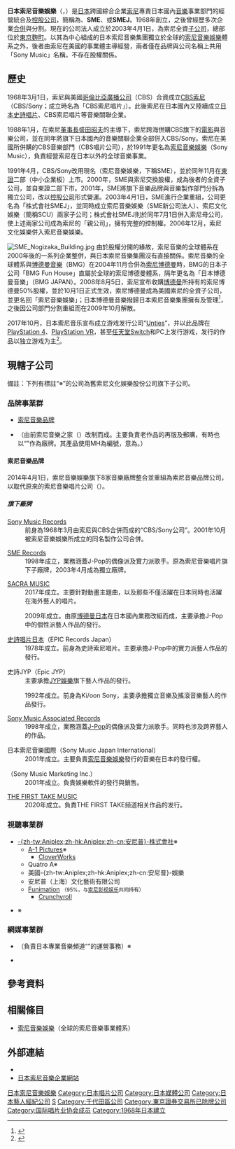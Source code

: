 {{refimprove|time=2019-01-29T18:30:55+00:00}}
{{update|time=2019-01-29T18:30:55+00:00}}
{{Infobox company
| name = 株式會社索尼音樂娛樂
| name_en = Sony Music Entertainment (Japan) Inc.
| native_name = 株式会社ソニー・ミュージックエンタテインメント
| native_name_lang = ja
| logo = Sony Music (Japan) logo.svg
| logo_size = 225px
| logo_caption = 
| image = SME-Honsya-Syaoku.JPG
| image_size = 250px
| image_caption = {{nowrap|位於[[東京|東京]][[麴町|麴町]]的SME總部（SME六番町大樓）}}
| type = [[子公司|子公司]]
| trading_name = SME、SMEJ、Sony Music
| traded_as = 
| local_code_name = JP
| local_code = 5010001082437
| foundation = 1968年3月1日（創業）<br>2003年4月1日（現公司法人成立）
| location = {{JPN}} 〒106-0032<br/>[[東京都|東京都]][[千代田區|千代田區]][[六番町_(千代田區)|六番町]]4番地5號
| key_people = [[代表董事|代表取締役]][[社長|社長]][[首席执行官|CEO]]：{{link-ja|村松俊亮|村松俊亮}}
| industry = [[音樂產業|音樂產業]]
| products = 
| services = 音樂事業公司之管理與控股
| sales = 
| profit = 
| market_value = 
| revenue = 2,231.4億[[日圓|日圓]]（2016年）
| parent = [[索尼|索尼集團株式會社]] 100&
| num_employees = 約2,000人
| num_employees_year = 2016年
| subsid = 參見[[#現轄子公司|子公司列表]]
| homepage = {{url|https://www.sme.co.jp/}}
}}

'''日本索尼音樂娛樂'''（{{lang-ja|ソニー・ミュージックエンタテインメント}}，{{lang-en|Sony Music Entertainment Japan}}）是[[日本|日本]]跨國綜合企業[[索尼|索尼]]專責日本國內[[音樂|音樂]]事業部門的經營統合及[[控股公司|控股公司]]，簡稱為'''''{{Color|#000000|Sony}}{{Color|#EE0000|M}}{{Color|#808080|usic}}'''''、'''SME'''、或'''SMEJ'''。1968年創立，之後曾經歷多次企業[[并购|合併]]與分割。現在的公司法人成立於2003年4月1日，為索尼全資[[子公司|子公司]]，總部位於[[東京|東京]][[麴町|麴町]]。以其為中心組成的日本索尼音樂集團獨立於全球的[[索尼音樂娛樂|索尼音樂娛樂]]體系之外，後者由索尼在美國的事業體主導經營，兩者僅在品牌與公司名稱上共用「Sony Music」名稱，不存在股權關係。

== 歷史 ==
1968年3月1日，索尼與美國[[哥倫比亞廣播公司|哥倫比亞廣播公司]]（CBS）合資成立[[CBS/Sony|CBS索尼]]（CBS/Sony；成立時名為「CBS索尼唱片」）。此後索尼在日本國內又陸續成立[[史诗唱片日本|日本史詩唱片]]、CBS索尼唱片等音樂關聯企業。

1988年1月，在索尼[[董事長|董事長]][[盛田昭夫|盛田昭夫]]的主導下，索尼跨海併購CBS旗下的[[哥倫比亞電影公司|電影]]與音樂公司，並在同年將旗下日本國內的音樂關聯企業全部併入CBS/Sony。索尼在美國所併購的CBS音樂部門（CBS唱片公司），於1991年更名為[[索尼音樂娛樂|索尼音樂娛樂]]（Sony Music），負責經營索尼在日本以外的全球音樂事業。

1991年4月，CBS/Sony改用現名（索尼音樂娛樂，下稱SME），並於同年11月在[[東京證券交易所|東證]]二部（中小企業板）上市。2000年，SME與索尼交換股權，成為後者的全資子公司，並自東證二部下市。2001年，SME將旗下音樂品牌與音樂製作部門分拆為獨立公司，改以[[控股公司|控股公司]]形式營運。2003年4月1日，SME進行企業重組，公司更名為「株式會社SMEJ」，並同時成立索尼音樂娛樂（SME新公司法人）、索尼文化娛樂（簡稱SCU）兩家子公司；株式會社SMEJ則於同年7月1日併入索尼母公司，使上述兩家公司成為索尼的「親公司」，擁有完整的控制權。2006年12月，索尼文化娛樂併入索尼音樂娛樂。

[[File:SME_Nogizaka_Building.jpg|thumb]]
由於股權分開的緣故，索尼音樂的全球體系在2000年後的一系列企業整併，與日本索尼音樂集團沒有直接關係。索尼音樂的全球體系與[[贝塔斯曼音乐集团|博德曼音樂]]（BMG）在2004年11月合併為[[索尼博德曼|索尼博德曼]]時，BMG的日本子公司「BMG Fun House」直屬於全球的索尼博德曼體系，隔年更名為「日本博德曼音樂」（BMG JAPAN）。2008年8月5日，索尼宣布收購[[博德曼|博德曼]]所持有的索尼博德曼50%股權，並於10月1日正式生效，索尼博德曼成為美國索尼的全資子公司，並更名回「索尼音樂娛樂」；日本博德曼音樂撥歸日本索尼音樂集團擁有及管理<ref>{{Cite web |url=http://www.sony.co.jp/SonyInfo/IR/news/qfhh7c00000jbz2m-att/081002_SMEJ.pdf |title=（株）ソニー・ミュージックエンタテインメントによる株式会社 BMG JAPAN 完全子会社化 |access-date=2009-05-17 |archive-date=2021-01-23 |archive-url=https://web.archive.org/web/20210123005025/https://www.sony.co.jp/SonyInfo/IR/news/qfhh7c00000jbz2m-att/081002_SMEJ.pdf |dead-url=no }}</ref>，之後因公司部門分割重組而在2009年10月解散。

2017年10月，日本索尼音乐宣布成立游戏发行公司“[[Unties|Unties]]”，并以此品牌在[[PlayStation_4|PlayStation 4]]、[[PlayStation_VR|PlayStation VR]]，甚至[[任天堂Switch|任天堂Switch]]和PC上发行游戏，发行的作品以独立游戏为主<ref>{{Cite web|title=索尼新发行公司Unties将在Switch上卖游戏|url=http://play.163.com/17/1017/18/D0VIP16K00318QLL.html|work=网易爱玩网|accessdate=2019-01-29|date=2017-10-17|archive-date=2019-06-01|archive-url=https://web.archive.org/web/20190601171714/http://play.163.com/17/1017/18/D0VIP16K00318QLL.html|dead-url=no}}</ref>。

== 現轄子公司 ==
備註：下列有標註“※”的公司為舊索尼文化娛樂股份公司旗下子公司。

=== 品牌事業群 ===
* [[#索尼音樂品牌|索尼音樂品牌]]
* {{Link-ja|索尼音樂直銷|ソニー・ミュージックダイレクト}}（由前索尼音樂之家（{{lang|en|Sony Music Home}}）改制而成。主要負責老作品的再版及郵購，有時也以“{{lang|en|SMDR GT music}}”作為廠牌。其產品使用MH為編號，意為{{lang|en|Sony '''M'''usic '''H'''ouse}}。）

==== 索尼音樂品牌 ====
{{Infobox company
| name = 株式會社索尼音樂品牌
| name_en = Sony Music Labels Inc.
| type = [[私人公司|私人公司]]
| native_name = {{Nowrap|<small>株式会社ソニー・ミュージックレーベルズ</small>}}
| native_name_lang = ja
| local_code_name = JP
| local_code = 5010001082437
| foundation = {{Start date and age|df=yes|2014|04|01}}
| location = {{JPN}} 〒102-8353<br>東京都千代田區六番町4番地5
| key_people = {{Plain list|
* 桂田大助（總經理）
* 大谷英彦（專務）
}}
| industry = [[音樂產業|音樂產業]]
| products = 唱片及影音作品
| assets = 4.8億日元
| owner = 株式會社索尼音樂娛樂
| homepage = {{URL|www.sme.co.jp/s/SME/company/SML}}
}}

2014年4月1日，索尼音樂娛樂旗下8家音樂廠牌整合並重組為索尼音樂品牌公司，以取代原來的索尼音樂唱片公司（{{lang|en|Sony Music Record}}）。

===== 旗下廠牌 =====
; [[Sony_Music_Records|Sony Music Records]]
: 前身為1968年3月由索尼與CBS合併而成的“CBS/Sony公司”。2001年10月被索尼音樂娛樂所成立的同名製作公司合併。

; [[SME_Records|SME Records]]
: 1998年成立，業務涵蓋J-Pop的偶像派及實力派歌手。原為索尼音樂唱片旗下子廠牌，2003年4月成為獨立廠牌。

; [[SACRA_MUSIC|SACRA MUSIC]]
: 2017年成立。主要針對動畫主題曲，以及那些不僅活躍在日本同時也活躍在海外藝人的唱片。

; {{Link-ja|Ariola Japan|アリオラジャパン}}
: 2009年成立。由原[[BMG_JAPAN|博德曼日本]]在日本國內業務改組而成，主要承擔J-Pop中的個性派藝人作品的發行。

; [[史詩唱片日本|史詩唱片日本]]（EPIC Records Japan）
: 1978年成立。前身為史詩索尼唱片。主要承擔J-Pop中的實力派藝人作品的發行。

; 史詩JYP（Epic JYP）
: 主要承擔[[JYP娛樂|JYP娛樂]]旗下藝人作品的發行。

; {{Link-ja|Ki/oon Music|キューンミュージック}}
: 1992年成立。前身為Ki/oon Sony，主要承擔獨立音樂及搖滾音樂藝人的作品發行。

; [[Sony_Music_Associated_Records|Sony Music Associated Records]]
: 1998年成立，業務涵蓋[[J-Pop|J-Pop]]的偶像派及實力派歌手。同時也涉及跨界藝人的作品。

; 日本索尼音樂國際（Sony Music Japan International）
: 2001年成立。主要負責[[索尼音樂娛樂|索尼音樂娛樂]]發行的音樂在日本的發行權。

; {{link-ja|索尼音樂行銷|ソニー・ミュージックマーケティング}}（Sony Music Marketing Inc.）
: 2001年成立。負責娛樂軟件的發行與銷售。

; [[THE_FIRST_TAKE|THE FIRST TAKE MUSIC]]
: 2020年成立。負責THE FIRST TAKE频道相关作品的发行。

=== 視聽事業群 ===
* [[Aniplex|-{zh-tw:Aniplex;zh-hk:Aniplex;zh-cn:安尼普}-株式會社]]※
** [[A-1_Pictures|A-1 Pictures]]※
*** [[CloverWorks|CloverWorks]]
** Quatro A※
** 美國-{zh-tw:Aniplex;zh-hk:Aniplex;zh-cn:安尼普}-娛樂
** 安尼普（上海）文化藝術有限公司
** [[Funimation|Funimation]] <small>（95%，与[[索尼影视娱乐|索尼影视娱乐]]共同持有）</small>
*** [[Crunchyroll|Crunchyroll]]

* {{Link-ja|索尼創意產品|ソニー・クリエイティブプロダクツ|索尼創意產品公司}}※

=== 網媒事業群 ===
* {{Link-ja|M-ON!娛樂|エムオン・エンタテインメント}}（負責日本專業音樂頻道“{{Link-ja|MUSIC ON! TV|MUSIC ON! TV}}”的運營事務）※
* {{Link-ja|Label Gate|レーベルゲート}}

== 參考資料 ==
{{Reflist}}

== 相關條目 ==
* [[索尼音樂娛樂|索尼音樂娛樂]]（全球的索尼音樂事業體系）

== 外部連結 ==
* {{Official website|http://www.sonymusic.co.jp/}}{{ja}}
* [https://www.sme.co.jp 日本索尼音樂企業網站] {{Wayback|url=https://www.sme.co.jp/ |date=20210301182152 }}{{ja}}

{{索尼音樂娛樂}}
{{索尼}}
{{日本十大唱片公司}}
{{日本唱片協會}}
{{Portal bar|日本|索尼|資訊科技|音樂}}

{{DEFAULTSORT:Sony Music Japan}}
[[Category:日本索尼音樂娛樂|]]
[[Category:日本唱片公司|Category:日本唱片公司]]
[[Category:日本媒體公司|Category:日本媒體公司]]
[[Category:日本藝人經紀公司|Category:日本藝人經紀公司]]
[[Category:日本控股公司|S]]
[[Category:千代田區公司|Category:千代田區公司]]
[[Category:東京證券交易所已除牌公司|Category:東京證券交易所已除牌公司]]
[[Category:国际唱片业协会成员|Category:国际唱片业协会成员]]
[[Category:1968年日本建立|Category:1968年日本建立]]